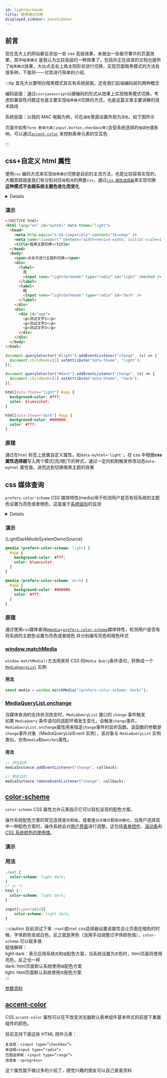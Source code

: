 ```yaml
---
id: lightdarkmode
title: 暗黑模式切换
displayed_sidebar: baseSidebar
---
```




## 前言

现在高大上的网站都会添加一些 css 高级效果，来做出一些极尽奢华的页面效果，其中`暗黑模式` 是我认为比较高级的一种效果了，包括你正在阅读的文档也提供了`暗黑模式`效果，大伙点击右上角太阳形状进行切换，实现页面暗黑模式的方法有很多种，下面将一一对其进行简单的介绍;

:::tip
首先大伙要明白暗黑模式其实有系统层面，还有我们前端编码层的两种概念

编码层面：通过`css+javascript`以硬编码的形式从效果上实现暗黑模式切换，考虑到兼容性问题这也是主要实现`暗黑模式`切换的方式，也是这篇文章主要讲解的技术路线

系统层面：以我的 MAC 电脑为例，可在`通用`里面设置外观为`深色`，如下图所示

页面中如有`form 表单元素[input,button,checkbox等]`会受系统选择的`强调色`值影响，可以通过[`accent-color`](https://developer.mozilla.org/en-US/docs/Web/CSS/accent-color) 来控制表单元素的交互色

<Thumbnail
  src="/myimage/lightdarkmode1.png"
  alt="Choose either AWS or GCP"
  width="556px"
/>
:::

## css+自定义 html 属性

使用`css` 编码方式来实现`暗黑模式`切换是目前的主流方法，也是比较容易实现的，大概思路就是我们有分别对应`暗`和`亮`的两套`css`，通过[`css 属性选择器`](https://www.w3school.com.cn/cssref/selector_attribute_value.asp)来实现切换  
**这种模式不会跟系统主题色变化而变化**

<Details summary={<summary>css属性选择器</summary>}>
CSS 属性选择器通过已经存在的属性名或属性值匹配元素。
#### 语法

[attr]
表示带有以 attr 命名的属性的元素。

[attr=value]
表示带有以 attr 命名的属性，且属性值为 value 的元素。

[attr~=value]
表示带有以 attr 命名的属性的元素，并且该属性是一个以空格作为分隔的值列表，其中至少有一个值为 value。

[attr|=value]
表示带有以 attr 命名的属性的元素，属性值为“value”或是以“value-”为前缀（"-"为连字符，Unicode 编码为 U+002D）开头。典型的应用场景是用来匹配语言简写代码（如 zh-CN，zh-TW 可以用 zh 作为 value）。

[attr^=value]
表示带有以 attr 命名的属性，且属性值是以 *value *开头的元素。

[attr$=value]
表示带有以 attr 命名的属性，且属性值是以 *value *结尾的元素。

[attr*=value]
表示带有以 attr 命名的属性，且属性值至少包含一个 *value *值的元素。

[attr operator value i]
在属性选择器的右方括号前添加一个用空格隔开的字母 i（或 I），可以在匹配属性值时忽略大小写（支持 ASCII 字符范围之内的字母）。

[attr operator value s] Experimental
在属性选择器的右方括号前添加一个用空格隔开的字母 s（或 S），可以在匹配属性值时区分大小写（支持 ASCII 字符范围之内的字母）。

#### 示例

```css
/* 存在 title 属性的<a> 元素 */
a[title] {
  color: purple;
}

/* 存在 href 属性并且属性值匹配"https://example.org"的<a> 元素 */
a[href="https://example.org"]
{
  color: green;
}

/* 存在 href 属性并且属性值包含"example"的<a> 元素 */
a[href*="example"] {
  font-size: 2em;
}

/* 存在 href 属性并且属性值结尾是".org"的<a> 元素 */
a[href$=".org"] {
  font-style: italic;
}

/* 存在 class 属性并且属性值包含以空格分隔的"logo"的<a>元素 */
a[class~="logo"] {
  padding: 2px;
}
```

</Details>

### 演示

<BrowserWindow>
<Tabs>
<TabItem value="html" label="html">

```html
<!DOCTYPE html>
<html lang="en" id="myhtml" data-theme="light">
  <head>
    <meta http-equiv="X-UA-Compatible" content="IE=edge" />
    <meta name="viewport" content="width=device-width, initial-scale=1.0" />
    <title>暗黑主题切换</title>
  </head>
  <body>
    <span>点击可进行主题的切换</span>
    <div>
      <label>
        亮
        <input name="lightdarkmode" type="radio" id="light" checked />
      </label>
      <label>
        暗
        <input name="lightdarkmode" type="radio" id="dark" />
      </label>
    </div>
    <div>
      <div id="app">
        <p>测试文字1</p>
        <p>测试文字2</p>
        <p>测试文字3</p>
      </div>
    </div>
  </body>
</html>
```

</TabItem>
<TabItem value="javascript" label="javascript">

```js
document.querySelector("#light").addEventListener("change", (v) => {
  document.childNodes[1].setAttribute("data-theme", "light");
});

document.querySelector("#dark").addEventListener("change", (v) => {
  document.childNodes[1].setAttribute("data-theme", "dark");
});
```

</TabItem>
<TabItem value="css" label="css">

```css
html[data-theme="light"] #app {
  background-color: #fff;
  color: blueviolet;
}

html[data-theme="dark"] #app {
  background-color: #000000;
  color: #fff;
}
```

</TabItem>
</Tabs>
<LightDarkModeDemo/>
</BrowserWindow>

### 原理

通过在`html` 标签上放置自定义属性，如`data-myhtml='light'`，在 css 中根据**css 属性选择器**写入两个模式[亮/暗]下的样式，通过一定的机制触发修改动态`data-myhtml` 属性值，进而达到切换暗黑主题的效果

## css 媒体查询

`prefers-color-scheme` CSS 媒体特性(media)用于检测用户是否有将系统的主题色设置为亮色或者暗色，这是属于<u>系统级别</u>的监测

<Details summary={<summary>prefers-color-scheme语法</summary>}>
no-preference
表示系统未得知用户在这方面的选项。在布尔值上下文中，其执行结果为 false。

light
表示用户已告知系统他们选择使用浅色主题的界面。

dark
表示用户已告知系统他们选择使用暗色主题的界面。

#### 使用

```css
 {
  /* 浅色/亮色主题 */
}
@media (prefers-color-scheme: dark) {
  .day.dark-scheme {
    background: #333;
    color: white;
  }
  .night.dark-scheme {
    background: black;
    color: #ddd;
  }
}
 {
  /* 暗色主题 */
}
@media (prefers-color-scheme: light) {
  .day.light-scheme {
    background: white;
    color: #555;
  }
  .night.light-scheme {
    background: #eee;
    color: black;
  }
}
```

</Details>

### 演示

<BrowserWindow>
<Tabs>
<TabItem value="html" label="tsx">
<CodeBlock language="tsx">{LightDarkModeSystemDemoSource}</CodeBlock>
</TabItem>
<TabItem value="css" label="css">

```css
@media (prefers-color-scheme: light) {
  #app {
    background-color: #fff;
    color: blueviolet;
  }
}

@media (prefers-color-scheme: dark) {
  #app {
    background-color: #000000;
    color: #fff;
  }
}
```

</TabItem>
</Tabs>
<LightDarkModeSystemDemo/>
</BrowserWindow>

### 原理

通过使用`css`媒体查询[`@media`](https://developer.mozilla.org/zh-CN/docs/Web/CSS/@media)+[`prefers-color-scheme`](https://developer.mozilla.org/zh-CN/docs/Web/CSS/@media/prefers-color-scheme)媒体特性，检测用户是否有将系统的主题色设置为亮色或者暗色
并分别编写亮色和暗色样式

### [window.matchMedia](https://developer.mozilla.org/zh-CN/docs/Web/API/Window/matchMedia)

`window.matchMedia()`方法用来将 CSS 的`Media Query`条件语句，转换成一个 [`MediaQueryList`](https://developer.mozilla.org/zh-CN/docs/Web/API/MediaQueryList) 实例

#### 用法

```js
const media = window.matchMedia("(prefers-color-scheme: dark)");
```

### [MediaQueryList.onchange](https://developer.mozilla.org/zh-CN/docs/Web/API/MediaQueryList/change_event)

当媒体查询的支持状况改变时，`MediaQueryList` 接口的 `change` 事件触发  
如果 `MediaQuery` 条件语句的适配环境发生变化，会触发`change`事件。`MediaQueryList.onchange`属性用来指定`change`事件的监听函数。该函数的参数是`change`事件对象（MediaQueryListEvent 实例），该对象与 `MediaQueryList` 实例类似，也有`media`和`matches`属性。

#### 用法

```js
// 添加监听
mediaInstance.addEventListener("change", callback);

// 移除监听
mediaInstance.removeEventListener("change", callback);
```

## [color-scheme](https://developer.mozilla.org/zh-CN/docs/Web/CSS/color-scheme)

`color-scheme` CSS 属性允许元素指示它可以轻松呈现的配色方案。

操作系统配色方案的常见选择是`亮`和`暗`，或者是`白天模式`和`夜间模式`。当用户选择其中一种配色方案时，操作系统会对<u>用户界面</u>进行调整。这包括<u>表单控件</u>、<u>滚动条</u>和 <u>CSS 系统颜色的使用值</u>。

### 演示
<LightDarkModeColorSchemeDemo/>

### 用法

```css
:root {
  color-scheme: light dark;
}
/* or */
html {
  color-scheme: light dark;
}

input[type=radio]{
    color-scheme: light dark;
}
```

:::caution
目前测试下来 `:root`或`html` css选择器设置该属性会让页面在暗色的时候，字体颜色变成白色，反之就是黑色（没用手动调整过字体颜色值），`color-scheme` 可以赋多值  
赋值解释：  
light dark：表示应用系统`亮`和`暗`配色方案，当系统设置为`亮`色时，html页面将使用亮色，反之也一样  
dark: html页面默认系统使用`暗`配色方案  
light: html页面默认系统使用`亮`配色方案  
:::

[参数资料](https://color-scheme-light-dark.netlify.app/?utm_source=CSS-Weekly&utm_campaign=Issue-516&utm_medium=web)

## [accent-color](https://developer.mozilla.org/en-US/docs/Web/CSS/accent-color)

CSS `accent-color` 属性可以在不改变浏览器默认表单组件基本样式的前提下重置组件的颜色。

目前支持下面这些 HTML 控件元素：

```
复选框：<input type=”checkbox”>
单选框<input type=”radio”>  
范围选择框：<input type=”range”>  
进度条：<progress>  
```
这个属性就不做过多的介绍了，感觉兴趣的朋友可以自己查查资料